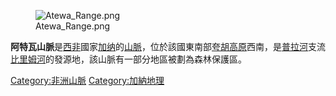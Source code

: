 [[Image:Atewa_Range.png|thumb]]

'''阿特瓦山脈'''是[[西非|西非]]國家[[加纳|加纳]]的[[山脈|山脈]]，位於該國東南部[[夸胡高原|夸胡高原]]西南，是[[普拉河_(加納)|普拉河]]支流[[比里姆河|比里姆河]]的發源地，該山脈有一部分地區被劃為森林保護區。

[[Category:非洲山脈|Category:非洲山脈]]
[[Category:加納地理|Category:加納地理]]

{{Ghana-stub}}